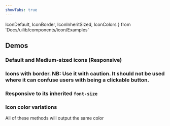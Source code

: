 ```yaml
---
showTabs: true
---
```


IconDefault,
IconBorder,
IconInheritSized,
IconColors
} from 'Docs/uilib/components/icon/Examples'

## Demos

### Default and Medium-sized icons (Responsive)

<IconDefault />

### Icons with border. **NB:** Use it with caution. It should not be used where it can confuse users with being a clickable button.

<IconBorder />

### Responsive to its inherited `font-size`

<IconInheritSized />

### Icon color variations
All of these methods will output the same color

<IconColors />

<IconTests />
